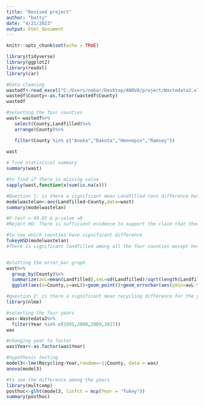 ---
title: "Revised project"
author: "betty"
date: "4/21/2023"
output: html_document
---

```{r setup, include=FALSE}
knitr::opts_chunk$set(echo = TRUE)
```

```{r}
library(tidyverse)
library(ggplot2)
library(readxl)
library(car)
```

```{r}
#Data cleaning
wastedf<-read_excel("C:/Users/nebar/Desktop/ANOVA/project/Wastedata2.xlsx")
wastedf$County<-as.factor(wastedf$County)
wastedf

#selecting the four counties
wast<-wastedf%>%
   select(County,Landfilled)%>%
   arrange(County)%>%

   filter(County %in% c("Anoka","Dakota","Hennepin","Ramsey"))
  
wast

# find statistical summary
summary(wast)

#to find if there is missing value
sapply(wast,function(x)sum(is.na(x)))
```
```{r}
#Question 1: is there a significant mean Landfilled tons difference between the four counties(Anoka,Dakota,Hennepin and Ramsey)?
modelwastelan<-aov(Landfilled~County,data=wast)
summary(modelwastelan)

#F-test = 49.05 & p-value =0
#Reject HO: There is sufficient evidence to support the claim that there is significant difference between the mean recycling tons of the four counties

#to see which counties have significant difference
TukeyHSD(modelwastelan)
#There is significant landfilled among all the four counties except between  Ramsey and Dakota


#plotting the error_bar graph
wast%>%
  group_by(County)%>%
  summarize(avL=mean(Landfilled),seL=sd(Landfilled)/sqrt(length(Landfilled)),tstar=qt(1-0.05/2,length(Landfilled)-1))%>%
  ggplot(aes(x=County,y=avL))+geom_point()+geom_errorbar(aes(ymin=avL-tstar*seL,ymax=avL+tstar*seL))
```
```{r}
#question 2: is there a significant mean recycling difference for the years 1991,2000, 2009 & 2017?
library(nlme)

#selecting the four years
was<-Wastedata2%>%
  filter(Year %in% c(1991,2000,2009,2017))
was

#changing year to factor
was$Year<-as.factor(was$Year)

#hypothesis testing
model3<-lme(Recycling~Year,random=~1|County, data = was)
anova(model3)

#to see the difference among the years
library(multcomp)
posthoc<-glht(model3, linfct = mcp(Year = "Tukey"))
summary(posthoc)
```

